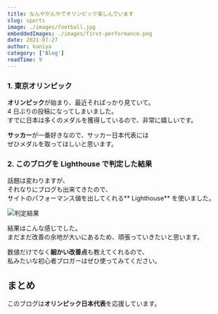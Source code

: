 ```yaml
---
title: なんやかんやでオリンピック楽しんでいます
slug: sports
image: ./images/football.jpg
embeddedImages: ./images/first-performance.png
date: 2021-07-27
author: kaniya
category: ['Blog']
readTime: 9
---
```


### 1. 東京オリンピック

**オリンピック**が始まり、最近そればっかり見ていて。<br/>
4 日ぶりの投稿になってしまいました。<br/>
すでに日本は多くのメダルを獲得しているので、非常に嬉しいです。

**サッカー**が一番好きなので、サッカー日本代表には<br/>
ぜひメダルを取ってほしいと思います。

### 2. このブログを Lighthouse で判定した結果

話題は変わりますが、<br/>
それなりにブログも出来てきたので、<br/>
サイトのパフォーマンス値を出してくれる** Lighthouse** を使いました。

![判定結果](./images/first-performance.png)

結果はこんな感じでした。<br />
まだまだ改善の余地が大いにあるため、頑張っていきたいと思います。

数値だけでなく**細かい改善点**も教えてくれるので、<br />
私みたいな初心者ブロガーはぜひ使ってみてください。

## まとめ

このブログは**オリンピック日本代表**を応援しています。
